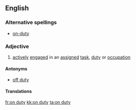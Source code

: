 ==English==

===Alternative spellings===
* [[on-duty]]

===Adjective===
{{en-adj|pos=[[on]] [[duty]]|-}}

# [[actively]] [[engaged]] in an [[assigned]] [[task]], [[duty]] or [[occupation]]

====Antonyms====
* [[off duty]]

==== Translations ====
{{trans-top|actively engaged...}}
{{trans-bottom}}

[[fr:on duty]]
[[kk:on duty]]
[[ta:on duty]]